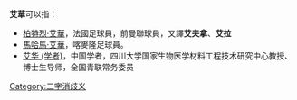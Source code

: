 '''艾華'''可以指：

* [[帕特里斯·埃夫拉|柏特烈·艾華]]，法國足球員，前曼聯球員，又譯'''艾夫拿'''、'''艾拉'''
* [[马哈马·阿瓦尔|馬哈馬·艾華]]，喀麥隆足球員。
* [[艾华_(学者)|艾华 (学者)]]，中国学者，四川大学国家生物医学材料工程技术研究中心教授、博士生导师，全国青联常务委员

{{disambig}}

[[Category:二字消歧义|Category:二字消歧义]]